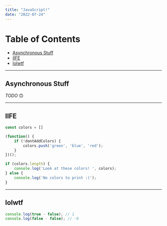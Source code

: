 ```yaml
---
title: "JavaScript!"
date: "2022-07-24"
---
```


# Table of Contents

- [Asynchronous Stuff](#asynchronous-stuff)
- [IIFE](#iife)
- [lolwtf](#lolwtf)

---

## Asynchronous Stuff

_TODO_ 🙃

---

## IIFE

```JavaScript
const colors = []

(function() {
    if (!dontAddColors) {
        colors.push('green', 'blue', 'red');
    }
})();

if (colors.length) {
    console.log('Look at these colors! ', colors);
} else {
    console.log('No colors to print :(');
}
```

---

## lolwtf

```JavaScript
console.log(true - false); // 1
console.log(false - false); // -0
```
